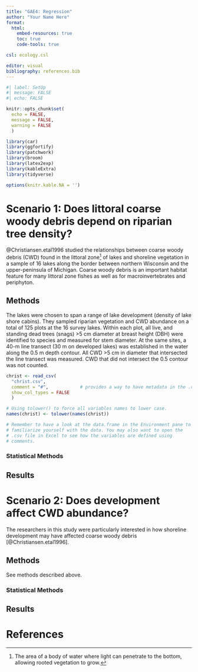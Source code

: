 ```yaml
---
title: "GAE4: Regression"
author: "Your Name Here"
format: 
  html:
    embed-resources: true
    toc: true
    code-tools: true

csl: ecology.csl

editor: visual
bibliography: references.bib
---
```


```r
#| label: SetUp
#| message: FALSE
#| echo: FALSE

knitr::opts_chunk$set(
  echo = FALSE,
  message = FALSE,
  warning = FALSE
  ) 

library(car)
library(ggfortify)
library(patchwork)
library(broom)
library(latex2exp)       
library(kableExtra)
library(tidyverse)

options(knitr.kable.NA = '')
```

<!--# This chunk is a work-around to allow left-aligned table captions -->

```{=html}
<style type="text/css">
caption, .table-caption {
  text-align: left;
}
</style>
```
# Scenario 1: Does littoral coarse woody debris depend on riparian tree density?

@Christiansen.etal1996 studied the relationships between coarse woody debris (CWD) found in the littoral zone[^1] of lakes and shoreline vegetation in a sample of 16 lakes along the border between northern Wisconsin and the upper-peninsula of Michigan. Coarse woody debris is an important habitat feature for many littoral zone fishes as well as for macroinvertebrates and periphyton.

[^1]: The area of a body of water where light can penetrate to the bottom, allowing rooted vegetation to grow.

## Methods

The lakes were chosen to span a range of lake development (density of lake shore cabins). They sampled riparian vegetation and CWD abundance on a total of 125 plots at the 16 survey lakes. Within each plot, all live, and standing dead trees (snags) \>5 cm diameter at breast height (DBH) were identified to species and measured for stem diameter. At the same sites, a 40-m line transect (30 m on developed lakes) was established in the water along the 0.5 m depth contour. All CWD \>5 cm in diameter that intersected the line transect was measured. CWD that did not intersect the 0.5 contour was not counted.

```r
christ <- read_csv(
  "christ.csv",
  comment = "#",            # provides a way to have metadata in the .csv file
  show_col_types = FALSE
  )

# Using tolower() to force all variables names to lower case.
names(christ) <- tolower(names(christ))

# Remember to have a look at the data.frame in the Environment pane to 
# familiarize yourself with the data. You may also want to open the 
# .csv file in Excel to see how the variables are defined using
# comments.
```

### Statistical Methods

<!-- In this scenario, test for a relationship between CWD and riparian     -->

<!-- tree density. Then describe the relationship.                          -->

<!-- Your statistical methods should be written below these comments.       -->

## Results

<!-- Your code that generates your results could go here along with your    -->

<!-- interpretation of those results. Don't forget to check on assumptions. -->

<!-- Note that while you should check on the assumptions, we very rarely    -->

<!-- include those analyses in the published report.                        -->

# Scenario 2: Does development affect CWD abundance?

The researchers in this study were particularly interested in how shoreline development may have affected coarse woody debris [@Christiansen.etal1996].

## Methods

See methods described above.

### Statistical Methods

<!-- In this scenario, expand on your previous analysis to include the      -->

<!-- effects of cabin density and lake area.                                -->

<!-- In addition to checking the usual diagnostics, remember to look for    -->

<!-- colinearity.                                                           -->

## Results

# References
